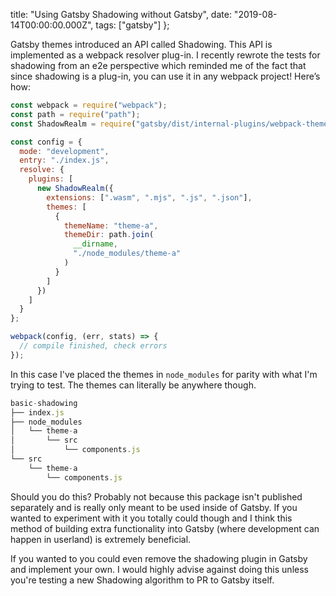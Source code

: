   title: "Using Gatsby Shadowing without Gatsby",
  date: "2019-08-14T00:00:00.000Z",
  tags: ["gatsby"]
};

Gatsby themes introduced an API called Shadowing. This API
is implemented as a webpack resolver plug-in. I recently
rewrote the tests for shadowing from an e2e perspective
which reminded me of the fact that since shadowing is a
plug-in, you can use it in any webpack project! Here’s how:

```js
const webpack = require("webpack");
const path = require("path");
const ShadowRealm = require("gatsby/dist/internal-plugins/webpack-theme-component-shadowing");

const config = {
  mode: "development",
  entry: "./index.js",
  resolve: {
    plugins: [
      new ShadowRealm({
        extensions: [".wasm", ".mjs", ".js", ".json"],
        themes: [
          {
            themeName: "theme-a",
            themeDir: path.join(
              __dirname,
              "./node_modules/theme-a"
            )
          }
        ]
      })
    ]
  }
};

webpack(config, (err, stats) => {
  // compile finished, check errors
});
```

In this case I've placed the themes in `node_modules` for
parity with what I'm trying to test. The themes can
literally be anywhere though.

```js
basic-shadowing
├── index.js
├── node_modules
│   └── theme-a
│       └── src
│           └── components.js
└── src
    └── theme-a
        └── components.js
```

Should you do this? Probably not because this package isn't
published separately and is really only meant to be used
inside of Gatsby. If you wanted to experiment with it you
totally could though and I think this method of building
extra functionality into Gatsby (where development can
happen in userland) is extremely beneficial.

If you wanted to you could even remove the shadowing plugin
in Gatsby and implement your own. I would highly advise
against doing this unless you're testing a new Shadowing
algorithm to PR to Gatsby itself.
